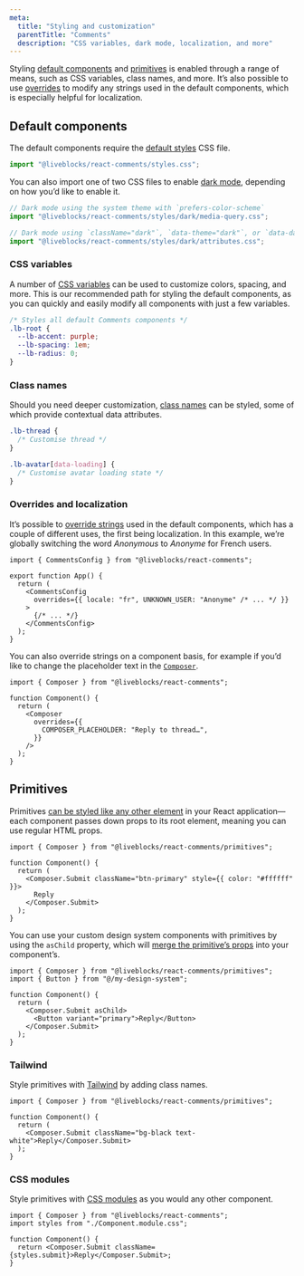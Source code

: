 ```yaml
---
meta:
  title: "Styling and customization"
  parentTitle: "Comments"
  description: "CSS variables, dark mode, localization, and more"
---
```


Styling [default components](/docs/products/comments/default-components) and
[primitives](/docs/products/comments/primitives) is enabled through a range of
means, such as CSS variables, class names, and more. It’s also possible to use
[overrides](/docs/products/comments/styling-and-customization#Overrides-and-localization)
to modify any strings used in the default components, which is especially
helpful for localization.

## Default components

The default components require the
[default styles](/docs/api-reference/liveblocks-react-comments#Default-styles)
CSS file.

```ts
import "@liveblocks/react-comments/styles.css";
```

You can also import one of two CSS files to enable
[dark mode](/docs/api-reference/liveblocks-react-comments#Dark-mode), depending
on how you’d like to enable it.

```ts
// Dark mode using the system theme with `prefers-color-scheme`
import "@liveblocks/react-comments/styles/dark/media-query.css";
```

```ts
// Dark mode using `className="dark"`, `data-theme="dark"`, or `data-dark="true"`
import "@liveblocks/react-comments/styles/dark/attributes.css";
```

### CSS variables

A number of
[CSS variables](/docs/api-reference/liveblocks-react-comments#CSS-variables) can
be used to customize colors, spacing, and more. This is our recommended path for
styling the default components, as you can quickly and easily modify all
components with just a few variables.

```css
/* Styles all default Comments components */
.lb-root {
  --lb-accent: purple;
  --lb-spacing: 1em;
  --lb-radius: 0;
}
```

### Class names

Should you need deeper customization,
[class names](/docs/api-reference/liveblocks-react-comments#Class-names) can be
styled, some of which provide contextual data attributes.

```css
.lb-thread {
  /* Customise thread */
}

.lb-avatar[data-loading] {
  /* Customise avatar loading state */
}
```

### Overrides and localization

It’s possible to
[override strings](/docs/api-reference/liveblocks-react-comments#Overrides) used
in the default components, which has a couple of different uses, the first being
localization. In this example, we’re globally switching the word _Anonymous_ to
_Anonyme_ for French users.

```tsx
import { CommentsConfig } from "@liveblocks/react-comments";

export function App() {
  return (
    <CommentsConfig
      overrides={{ locale: "fr", UNKNOWN_USER: "Anonyme" /* ... */ }}
    >
      {/* ... */}
    </CommentsConfig>
  );
}
```

You can also override strings on a component basis, for example if you’d like to
change the placeholder text in the
[`Composer`](/docs/api-reference/liveblocks-react-comments#Composer).

```tsx
import { Composer } from "@liveblocks/react-comments";

function Component() {
  return (
    <Composer
      overrides={{
        COMPOSER_PLACEHOLDER: "Reply to thread…",
      }}
    />
  );
}
```

## Primitives

Primitives
[can be styled like any other element](/docs/products/comments/primitives#Use-regular-props)
in your React application—each component passes down props to its root element,
meaning you can use regular HTML props.

```tsx
import { Composer } from "@liveblocks/react-comments/primitives";

function Component() {
  return (
    <Composer.Submit className="btn-primary" style={{ color: "#ffffff" }}>
      Reply
    </Composer.Submit>
  );
}
```

You can use your custom design system components with primitives by using the
`asChild` property, which will
[merge the primitive’s props](/docs/products/comments/primitives#Merge-with-your-design-system-components)
into your component’s.

```tsx highlight="6"
import { Composer } from "@liveblocks/react-comments/primitives";
import { Button } from "@/my-design-system";

function Component() {
  return (
    <Composer.Submit asChild>
      <Button variant="primary">Reply</Button>
    </Composer.Submit>
  );
}
```

### Tailwind

Style primitives with [Tailwind](https://tailwindcss.com) by adding class names.

```tsx
import { Composer } from "@liveblocks/react-comments/primitives";

function Component() {
  return (
    <Composer.Submit className="bg-black text-white">Reply</Composer.Submit>
  );
}
```

### CSS modules

Style primitives with [CSS modules](https://github.com/css-modules/css-modules)
as you would any other component.

```tsx
import { Composer } from "@liveblocks/react-comments";
import styles from "./Component.module.css";

function Component() {
  return <Composer.Submit className={styles.submit}>Reply</Composer.Submit>;
}
```
